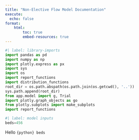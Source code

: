 ```yaml
---
title: "Non-Elective Flow Model Documentation"
execute:
  echo: false
format:
    html:
        toc: true
        embed-resources: true
---
```


```python
#| label: library-imports
import pandas as pd
import numpy as np
import plotly.express as px
import sys
import os
import report_functions
import distribution_functions
root_dir = os.path.abspath(os.path.join(os.getcwd(), '..'))
sys.path.append(root_dir)
from app.model import g, Trial
import plotly.graph_objects as go
from plotly.subplots import make_subplots
import report_functions
```

```python
#| label: model inputs
beds=456
```

Hello `{python} beds`